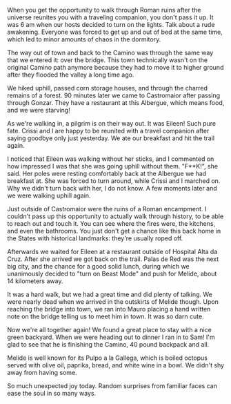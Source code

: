 When you get the opportunity to walk through Roman ruins after the universe
reunites you with a traveling companion, you don't pass it up. It was 6 am
when our hosts decided to turn on the lights. Talk about a rude awakening.
Everyone was forced to get up and out of bed at the same time, which led to
minor amounts of chaos in the dormitory.

<Stats miles="25" steps="53769" />

The way out of town and back to the Camino was through the same way that we
entered it: over the bridge. This town technically wasn't on the original
Camino path anymore because they had to move it to higher ground after they
flooded the valley a long time ago.

We hiked uphill, passed corn storage houses, and through the charred remains
of a forest. 90 minutes later we came to Castromaior after passing through
Gonzar. They have a restaurant at this Albergue, which means food, and we were
starving!

As we're walking in, a pilgrim is on their way out. It was Eileen! Such pure
fate. Crissi and I are happy to be reunited with a travel companion after
saying goodbye only just yesterday. We ate our breakfast and hit the trail again.

I noticed that Eileen was walking without her sticks, and I commented on how
impressed I was that she was going uphill without them. "F\*\*K!", she said. Her
poles were resting comfortably back at the Albergue we had breakfast at. She
was forced to turn around, while Crissi and I marched on. Why we didn't turn
back with her, I do not know. A few moments later and we were walking uphill
again.

Just outside of Castromaior were the ruins of a Roman encampment. I couldn't
pass up this opportunity to actually walk through history, to be able to reach
out and touch it. You can see where the fires were, the kitchens, and even the
bathrooms. You just don't get a chance like this back home in the States with
historical landmarks: they're usually roped off.

Afterwards we waited for Eileen at a restaurant outside of Hospital Alta da Cruz.
After she arrived we got back on the trail. Palas de Red was the next big city,
and the chance for a good solid lunch, during which we unanimously decided to
"turn on Beast Mode" and push for Melide, about 14 kilometers away.

It was a hard walk, but we had a great time and did plenty of talking. We were
nearly dead when we arrived in the outskirts of Melide though. Upon reaching the
bridge into town, we ran into Mauro placing a hand written note on the bridge
telling us to meet him in town. It was so darn cute.

Now we're all together again! We found a great place to stay with a nice green
backyard. When we were heading out to dinner I ran in to Sam! I'm glad to see
that he is finishing the Camino, 40 pound backpack and all.

Melide is well known for its Pulpo a la Gallega, which is boiled octopus served
with olive oil, paprika, bread, and white wine in a bowl. We didn't shy
away from having some.

So much unexpected joy today. Random surprises from familiar faces can ease the
soul in so many ways.
